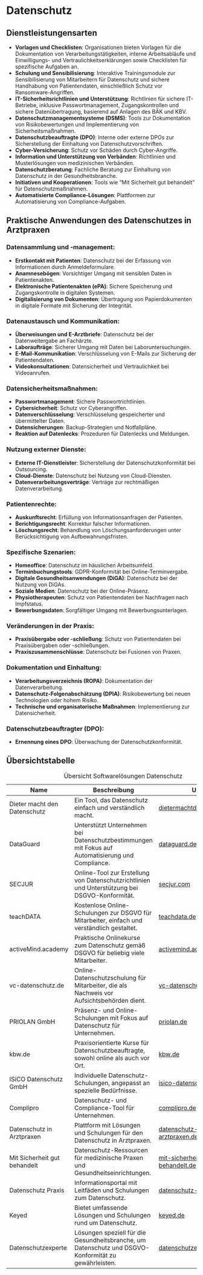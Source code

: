 # Datenschutz

## Dienstleistungensarten

- **Vorlagen und Checklisten**: Organisationen bieten Vorlagen für die Dokumentation von Verarbeitungstätigkeiten, interne Arbeitsabläufe und Einwilligungs- und Vertraulichkeitserklärungen sowie Checklisten für spezifische Aufgaben an.
- **Schulung und Sensibilisierung**: Interaktive Trainingsmodule zur Sensibilisierung von Mitarbeitern für Datenschutz und sichere Handhabung von Patientendaten, einschließlich Schutz vor Ransomware-Angriffen.
- **IT-Sicherheitsrichtlinien und Unterstützung**: Richtlinien für sichere IT-Betriebe, inklusive Passwortmanagement, Zugangskontrollen und sichere Datenübertragung, basierend auf Anlagen des BÄK und KBV.
- **Datenschutzmanagementsysteme (DSMS)**: Tools zur Dokumentation von Risikobewertungen und Implementierung von Sicherheitsmaßnahmen.
- **Datenschutzbeauftragte (DPO)**: Interne oder externe DPOs zur Sicherstellung der Einhaltung von Datenschutzvorschriften.
- **Cyber-Versicherung**: Schutz vor Schäden durch Cyber-Angriffe.
- **Information und Unterstützung von Verbänden**: Richtlinien und Musterlösungen von medizinischen Verbänden.
- **Datenschutzberatung**: Fachliche Beratung zur Einhaltung von Datenschutz in der Gesundheitsbranche.
- **Initiativen und Kooperationen**: Tools wie "Mit Sicherheit gut behandelt" für Datenschutzmaßnahmen.
- **Automatisierte Compliance-Lösungen**: Plattformen zur Automatisierung von Compliance-Aufgaben.

## Praktische Anwendungen des Datenschutzes in Arztpraxen

### Datensammlung und -management:

- **Erstkontakt mit Patienten**: Datenschutz bei der Erfassung von Informationen durch Anmeldeformulare.
- **Anamnesebögen**: Vorsichtiger Umgang mit sensiblen Daten in Patientenakten.
- **Elektronische Patientenakten (ePA)**: Sichere Speicherung und Zugangskontrolle in digitalen Systemen.
- **Digitalisierung von Dokumenten**: Übertragung von Papierdokumenten in digitale Formate mit Sicherung der Integrität.

### Datenaustausch und Kommunikation:

- **Überweisungen und E-Arztbriefe**: Datenschutz bei der Datenweitergabe an Fachärzte.
- **Laboraufträge**: Sicherer Umgang mit Daten bei Laboruntersuchungen.
- **E-Mail-Kommunikation**: Verschlüsselung von E-Mails zur Sicherung der Patientendaten.
- **Videokonsultationen**: Datensicherheit und Vertraulichkeit bei Videoanrufen.

### Datensicherheitsmaßnahmen:

- **Passwortmanagement**: Sichere Passwortrichtlinien.
- **Cybersicherheit**: Schutz vor Cyberangriffen.
- **Datenverschlüsselung**: Verschlüsselung gespeicherter und übermittelter Daten.
- **Datensicherungen**: Backup-Strategien und Notfallpläne.
- **Reaktion auf Datenlecks**: Prozeduren für Datenlecks und Meldungen.

### Nutzung externer Dienste:

- **Externe IT-Dienstleister**: Sicherstellung der Datenschutzkonformität bei Outsourcing.
- **Cloud-Dienste**: Datenschutz bei Nutzung von Cloud-Diensten.
- **Datenverarbeitungsverträge**: Verträge zur rechtmäßigen Datenverarbeitung.

### Patientenrechte:

- **Auskunftsrecht**: Erfüllung von Informationsanfragen der Patienten.
- **Berichtigungsrecht**: Korrektur falscher Informationen.
- **Löschungsrecht**: Behandlung von Löschungsanforderungen unter Berücksichtigung von Aufbewahrungsfristen.

### Spezifische Szenarien:

- **Homeoffice**: Datenschutz im häuslichen Arbeitsumfeld.
- **Terminbuchungstools**: GDPR-Konformität bei Online-Terminvergabe.
- **Digitale Gesundheitsanwendungen (DiGA)**: Datenschutz bei der Nutzung von DiGAs.
- **Soziale Medien**: Datenschutz bei der Online-Präsenz.
- **Physiotherapeuten**: Schutz von Patientendaten bei Nachfragen nach Impfstatus.
- **Bewerbungsdaten**: Sorgfältiger Umgang mit Bewerbungsunterlagen.

### Veränderungen in der Praxis:

- **Praxisübergabe oder -schließung**: Schutz von Patientendaten bei Praxisübergaben oder -schließungen.
- **Praxiszusammenschlüsse**: Datenschutz bei Fusionen von Praxen.

### Dokumentation und Einhaltung:

- **Verarbeitungsverzeichnis (ROPA)**: Dokumentation der Datenverarbeitung.
- **Datenschutz-Folgenabschätzung (DPIA)**: Risikobewertung bei neuen Technologien oder hohem Risiko.
- **Technische und organisatorische Maßnahmen**: Implementierung zur Datensicherheit.

### Datenschutzbeauftragter (DPO):

- **Ernennung eines DPO**: Überwachung der Datenschutzkonformität.

## Übersichtstabelle

| Name                          | Beschreibung                                                                                                  | URL                                                                                              |
|-------------------------------|--------------------------------------------------------------------------------------------------------------|--------------------------------------------------------------------------------------------------|
| Dieter macht den Datenschutz  | Ein Tool, das Datenschutz einfach und verständlich macht.                                                    | [dietermachtdatenschutz.de]([https://dietermachtdatenschutz.de/](https://www.dieter-datenschutz.de/))                                  |
| DataGuard                     | Unterstützt Unternehmen bei Datenschutzbestimmungen mit Fokus auf Automatisierung und Compliance.            | [dataguard.de](https://www.dataguard.de/)                                                      |
| SECJUR                        | Online-Tool zur Erstellung von Datenschutzrichtlinien und Unterstützung bei DSGVO-Konformität.               | [secjur.com](https://www.secjur.com/)                                                           |
| teachDATA                    | Kostenlose Online-Schulungen zur DSGVO für Mitarbeiter, einfach und verständlich gestaltet.                  | [teachdata.de](https://www.teachdata.de/)                                                       |
| activeMind.academy            | Praktische Onlinekurse zum Datenschutz gemäß DSGVO für beliebig viele Mitarbeiter.                           | [activemind.academy](https://www.activemind.academy/)                                           |
| vc-datenschutz.de             | Online-Datenschutzschulung für Mitarbeiter, die als Nachweis vor Aufsichtsbehörden dient.                    | [vc-datenschutz.de](https://vc-datenschutz.de/)                                                 |
| PRIOLAN GmbH                  | Präsenz- und Online-Schulungen mit Fokus auf Datenschutz für Unternehmen.                                     | [priolan.de](https://www.priolan.de/)                                                           |
| kbw.de                        | Praxisorientierte Kurse für Datenschutzbeauftragte, sowohl online als auch vor Ort.                          | [kbw.de](https://www.kbw.de/)                                                                   |
| ISiCO Datenschutz GmbH        | Individuelle Datenschutz-Schulungen, angepasst an spezielle Bedürfnisse.                                    | [isico-datenschutz.de](https://www.isico-datenschutz.de/)                                       |
| Complipro                     | Datenschutz- und Compliance-Tool für Unternehmen.                                                           | [complipro.de](https://www.complipro.de/)                                                       |
| Datenschutz in Arztpraxen     | Plattform mit Lösungen und Schulungen für den Datenschutz in Arztpraxen.                                    | [datenschutz-in-arztpraxen.de](https://www.datenschutz-in-arztpraxen.de/)                        |
| Mit Sicherheit gut behandelt  | Datenschutz-Ressourcen für medizinische Praxen und Gesundheitseinrichtungen.                                | [mit-sicherheit-gut-behandelt.de](https://www.mit-sicherheit-gut-behandelt.de/)                 |
| Datenschutz Praxis            | Informationsportal mit Leitfäden und Schulungen zum Datenschutz.                                            | [datenschutz-praxis.de](https://www.datenschutz-praxis.de/)                                     |
| Keyed                         | Bietet umfassende Lösungen und Schulungen rund um Datenschutz.                                               | [keyed.de](https://www.keyed.de/)                                                               |
| Datenschutzexperte            | Lösungen speziell für die Gesundheitsbranche, um Datenschutz und DSGVO-Konformität zu gewährleisten.         | [datenschutzexperte.de](https://www.datenschutzexperte.de/branchen/gesundheit)                  |

: Übersicht Softwarelösungen Datenschutz
